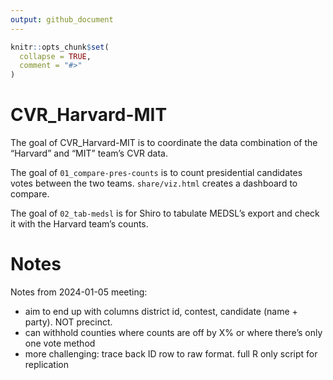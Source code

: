 ```yaml
---
output: github_document
---
```


<!-- README.md is generated from README.Rmd. Please edit that file -->

```r
knitr::opts_chunk$set(
  collapse = TRUE,
  comment = "#>"
)
```

# CVR_Harvard-MIT

<!-- badges: start -->
<!-- badges: end -->

The goal of CVR_Harvard-MIT is to coordinate the data combination of the "Harvard" and "MIT" team's CVR data. 




The goal of `01_compare-pres-counts` is to count presidential candidates votes between the two teams. `share/viz.html` creates a dashboard to compare.


The goal of `02_tab-medsl` is for Shiro to tabulate MEDSL's export and check it with the Harvard team's counts. 


# Notes


Notes from 2024-01-05 meeting: 

- aim to end up with columns district id, contest, candidate (name + party). NOT precinct. 
- can withhold counties where counts are off by X% or where there's only one vote method
- more challenging: trace back ID row to raw format. full R only script for replication 
